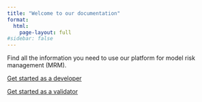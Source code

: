 ```yaml
---
title: "Welcome to our documentation"
format:
  html:
    page-layout: full
#sidebar: false
---
```


Find all the information you need to use our platform for model risk management (MRM).

[Get started as a developer](guide/getstarteddeveloper.qmd)

[Get started as a validator](guide/getstartedvalidator.qmd)

<!--- [Get started as an auditor](guide/getstartedauditor.qmd) --->
